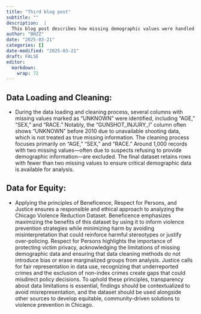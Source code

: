 ```yaml
---
title: "Third blog post"
subtitle: ""
description:  |
  This blog post describes how missing demographic values were handled during data cleaning to ensure reliable analysis of violence trends. It also emphasizes the ethical use of data through equity principles, highlighting the need to protect privacy, avoid bias, and use findings responsibly to support fair and community-based violence prevention efforts.
author: "BHZZ"
date: "2025-03-21"
categories: []
date-modified: "2025-03-21"
draft: FALSE
editor: 
  markdown: 
    wrap: 72
---
```


## **Data Loading and Cleaning:**

-   During the data loading and cleaning process, several columns with
    missing values marked as "UNKNOWN" were identified, including "AGE,"
    "SEX," and "RACE." Notably, the "GUNSHOT_INJURY_I" column often
    shows "UNKNOWN" before 2010 due to unavailable shooting data, which
    is not treated as true missing information. The cleaning process
    focuses primarily on "AGE," "SEX," and "RACE." Around 1,000 records
    with two missing values—often due to suspects refusing to provide
    demographic information—are excluded. The final dataset retains rows
    with fewer than two missing values to ensure critical demographic
    data is available for analysis.

## **Data for Equity:**

-   Applying the principles of Beneficence, Respect for Persons, and
    Justice ensures a responsible and ethical approach to analyzing the
    Chicago Violence Reduction Dataset. Beneficence emphasizes
    maximizing the benefits of this dataset by using it to inform
    violence prevention strategies while minimizing harm by avoiding
    misinterpretation that could reinforce harmful stereotypes or
    justify over-policing. Respect for Persons highlights the importance
    of protecting victim privacy, acknowledging the limitations of
    missing demographic data and ensuring that data cleaning methods do
    not introduce bias or erase marginalized groups from analysis.
    Justice calls for fair representation in data use, recognizing that
    underreported crimes and the exclusion of non-index crimes create
    gaps that could misdirect policy decisions. To uphold these
    principles, transparency about data limitations is essential,
    findings should be contextualized to avoid misrepresentation, and
    the dataset should be used alongside other sources to develop
    equitable, community-driven solutions to violence prevention in
    Chicago.
